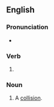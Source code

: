 ==English==

===Pronunciation===
* {{rhymes|aɪdɪŋ|lang=en}}

===Verb===
{{head|en|verb form}}

# {{present participle of|collide|lang=en|nocat=1}}

===Noun===
{{en-noun}}

# A [[collision]].